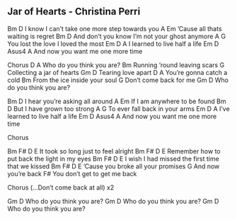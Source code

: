 ## Jar of Hearts - Christina Perri


Bm                            D
I know I can't take one more step towards you
A                              Em
'Cause all thats waiting is regret
Bm                               D
And don't you know I'm not your ghost anymore
A                              G
You lost the love I loved the most
Em                 D      A
I learned to live half a life
Em           D             Asus4  A
And now you want me one more time

Chorus
D                     A
Who do you think you are?
                        Bm
Running 'round leaving scars
                      G
Collecting a jar of hearts
 Gm            D
Tearing love apart
D                     A
You're gonna catch a cold
                          Bm
From the ice inside your soul
                     G
Don't come back for me
Gm                    D
Who do you think you are?


Bm                         D
I hear you're asking all around
A                        Em
If I am anywhere to be found
Bm                     D
But I have grown too strong
A                          G
To ever fall back in your arms
Em                    D      A
I've learned to live half a life
Em           D            Asus4  A
And now you want me one more time

Chorus

Bm          F#           D       E
It took so long just to feel alright
  Bm            F#             D          E
Remember how to put back the light in my eyes
   Bm          F#              D             E
I wish I had missed the first time that we kissed
        Bm        F#       D     E
'Cause you broke all your promises
     G
And now you're back
                 F#
You don't get to get me back

Chorus (...Don't come back at all) x2

Gm                     D
Who do you think you are?
Gm                     D
Who do you think you are?
Gm                     D
Who do you think you are? 

